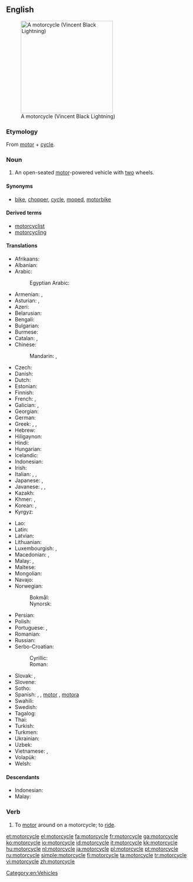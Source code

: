 ==English==
{{wikipedia}}
[[Image:VINCENT_Black_Lightning.jpg|thumb|right|250px|A motorcycle (Vincent Black Lightning)]]
===Etymology===
From [[motor]] + [[cycle]].

===Noun===
{{en-noun}}

# An open-seated [[motor]]-powered vehicle with [[two]] wheels.

====Synonyms====
* {{sense|motor-powered vehicle}} [[bike]], [[chopper]], [[cycle]], [[moped]], [[motorbike]]

====Derived terms====
* [[motorcyclist]]
* [[motorcycling]]

====Translations====
{{trans-top|open-seated motor-powered vehicle with two wheels}}
* Afrikaans: {{t|af|motorfiets}}
* Albanian: {{t|sq|motoçikletë|f}}
* Arabic: {{t|ar|موتوسيكل|m|tr=mutusīkal, motosíkel|sc=Arab}}
*: Egyptian Arabic: {{t|arz|متوسكل|m|tr=mutusekl|sc=Arab}}
* Armenian: {{t|hy|մոտոցիկլետ|tr=motoc’iklet}}, {{qualifier|colloquial}} {{t|hy|մոտո|tr=moto}}
* Asturian: {{t|ast|motocicleta|f}}, {{t|ast|moto|f}}
* Azeri: {{t|az|motosiklet}}
* Belarusian: {{t|be|матацыкл|m|tr=matacýkl|sc=Cyrl}}
* Bengali: {{t|bn|মোটরসাইকেল|tr=moţôrsa'ikel|sc=Beng}}
* Bulgarian: {{t+|bg|мотоциклет|m|tr=motociklét|sc=Cyrl}}
* Burmese: {{t|my|မော်တော်ဆိုင်ကယ်|tr=mo to hsain ke|sc=Mymr}}
* Catalan: {{t|ca|motocicleta|f}}, {{t|ca|moto|f}}
* Chinese:
*: Mandarin: {{t|cmn|摩托車|sc=Hani}}, {{t+|cmn|摩托车|tr=mótuōchē|sc=Hani}}
* Czech: {{t+|cs|motocykl|m}}
* Danish: {{t+|da|motorcykel|c}}
* Dutch: {{t+|nl|motorfiets|f}}
* Estonian: {{t|et|mootorratas}}
* Finnish: {{t+|fi|moottoripyörä}}
* French: {{t+|fr|moto|f}}, {{t+|fr|motocyclette|f}}
* Galician: {{t|gl|motocicleta|f}}, {{t|gl|moto|f}}
* Georgian: {{t|ka|მოტოციკლი|sc=Geor}}
* German: {{t+|de|Motorrad|n}}
* Greek: {{t+|el|μηχανή|f|tr=michaní|sc=Grek}}, {{t+|el|δίκυκλο|n|tr=díkiklo|sc=Grek}}, {{t+|el|μοτοσικλέτα|f|tr=motosikléta|sc=Grek}}
* Hebrew: {{t+|he|אוֹפַנּוֹעַ|m|tr=ofanóa}}
* Hiligaynon: {{t|hil|motorsiklo}}
* Hindi: {{t|hi|मोटरसाइकल|tr=moṭarsā'ikal|sc=Deva}}
* Hungarian: {{t+|hu|motorkerékpár}}
* Icelandic: {{t+|is|mótorhjól|n}}
* Indonesian: {{t+|id|sepeda motor}}
* Irish: {{t+|ga|gluaisrothar|m}}
* Italian: {{t+|it|motocicletta|f}}, {{t+|it|moto|f}}, {{t+|it|motociclo|m}}
* Japanese: {{t+|ja|オートバイ|tr=ōtobai}}, {{t|ja|バイク|tr=baiku}}
* Javanese: {{t|jv|montor}}, {{t|jv|motor}}, {{t|jv|dogos}} {{qualifier|Yogyakarta slang}}
* Kazakh: {{t|kk|мотоцикл|tr=mototsïkl|sc=Cyrl}}
* Khmer: {{t|km|ទោចក្រយានយន្ត|tr=too cak yien yʊən|sc=Khmr}}, {{t|km|ម៉ូតូ|tr=mootoo|sc=Khmr}}
* Korean: {{t+|ko|오토바이|sc=Kore}}, {{t|ko|모터사이클|sc=Kore}}
* Kyrgyz: {{t|ky|мотоцикл|tr=mototsikl|sc=Cyrl}}
{{trans-mid}}
* Lao: {{t+|lo|ລົດຈັກ|tr=lot chak|sc=Laoo}}
* Latin: {{t|la|birota automatāria|f}}
* Latvian: {{t|lv|motocikls|m}}
* Lithuanian: {{t|lt|motociklas|m}}
* Luxembourgish: {{t|lb|Moto|f}}, {{t|lb|Motorrad|n}}
* Macedonian: {{t|mk|мотоцикл|m|tr=motocíkl}}, {{t|mk|мотор|m|tr=mótor}}
* Malay: {{t|ms|sepeda motor}}, {{t|ms|motosikal}}
* Maltese: {{t|mt|mutur|m}}
* Mongolian: {{t|mn|мотоцикл|tr=mototsikl|sc=Cyrl}}
* Navajo: {{t|nv|dziʼizítsoh}}
* Norwegian:
*: Bokmål: {{t|nb|motorsykkel|m}}
*: Nynorsk: {{t|nn|motorsykkel|m}}
* Persian: {{t+|fa|موتورسیکلت|tr=motorsiklet}}
* Polish: {{t+|pl|motocykl}}
* Portuguese: {{t+|pt|motocicleta|f}}, {{t+|pt|moto|f}}
* Romanian: {{t+|ro|motocicletă|f}}
* Russian: {{t+|ru|мотоцикл|m|tr=motocíkl}}
* Serbo-Croatian:
*: Cyrillic: {{t|sh|мотоцикл|m}}
*: Roman: {{t+|sh|motocikl|m}}
* Slovak: {{t|sk|motorka|f}}, {{t|sk|motocykel|m}}
* Slovene: {{t|sl|motocikel|m}}
* Sotho: {{t|st|sethuthuthu}}
* Spanish: {{t+|es|motocicleta|f}} {{qualifier|formal}}, {{t+|es|moto|f}}, [[motor]] {{g|m}} {{qualifier|Dominican Republic| colloquial}}, [[motora]] {{g|f}} {{qualifier|Puerto Rico| colloquial}}
* Swahili: {{t|sw|pikipiki}}
* Swedish: {{t+|sv|motorcykel|c}}
* Tagalog: {{t|tl|motorsiklo}}
* Thai: {{t|th|จักรยานยนต์|tr=jàk grà yaan yon|sc=Thai}}
* Turkish: {{t+|tr|motosiklet}}
* Turkmen: {{t|tk|motosikl}}
* Ukrainian: {{t|uk|мотоцикл|m|tr=motocýkl|sc=Cyrl}}
* Uzbek: {{t|uz|mototsikl}}
* Vietnamese: {{t|vi|xe mô tô}}, {{t+|vi|mô tô}}
* Volapük: {{t|vo|motorasaikul}}
* Welsh: {{t|cy|beic modur|m}}
{{trans-bottom}}

====Descendants====
* Indonesian: {{l|id|motosikal}}
* Malay: {{l|ms|motosikal}}

===Verb===
{{en-verb|motorcycl}}

# To [[motor]] around on a motorcycle; to [[ride]].

[[Category:en:Vehicles]]

[[et:motorcycle]]
[[el:motorcycle]]
[[fa:motorcycle]]
[[fr:motorcycle]]
[[ga:motorcycle]]
[[ko:motorcycle]]
[[io:motorcycle]]
[[id:motorcycle]]
[[it:motorcycle]]
[[kk:motorcycle]]
[[hu:motorcycle]]
[[nl:motorcycle]]
[[ja:motorcycle]]
[[pl:motorcycle]]
[[pt:motorcycle]]
[[ru:motorcycle]]
[[simple:motorcycle]]
[[fi:motorcycle]]
[[ta:motorcycle]]
[[tr:motorcycle]]
[[vi:motorcycle]]
[[zh:motorcycle]]